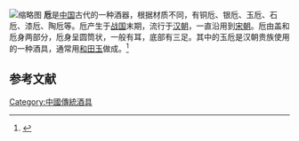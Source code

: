 [[File:Ivory_and_Gold_Cup_from_Tomb_of_Zhao_Mo.jpg|缩略图]]
'''卮'''是[[中国|中国]]古代的一种酒器，根据材质不同，有铜卮、银卮、玉卮、石卮、漆卮、陶卮等。卮产生于[[战国|战国]]末期，流行于[[汉朝|汉朝]]，一直沿用到[[宋朝|宋朝]]。卮由盖和卮身两部分，卮身呈圆筒状，一般有耳，底部有三足。其中的玉卮是汉朝贵族使用的一种酒具，通常用[[和田玉|和田玉]]做成。<ref>{{cite journal |author1=孔德安|title=考古出土汉代玉卮的工艺特征研究 |journal=山西大学学报(哲学社会科学版) |date=2007 |issue=2 |page=112-114}}</ref>

==参考文献==
{{reflist}}

[[Category:中國傳統酒具|Category:中國傳統酒具]]